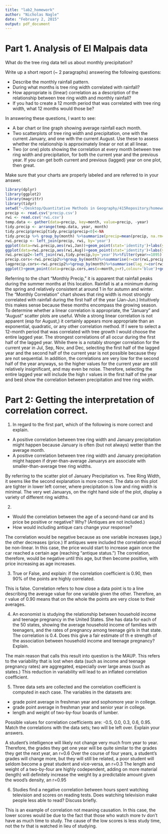 ```yaml
---
title: "lab2_homework"
author: "Nicholas Nagle"
date: "February 2, 2015"
output: pdf_document
---
```


# Part 1. Analysis of El Malpais data

What do the tree ring data tell us about monthly precipitation?

Write up a short report (~ 2 paragraphs) answering the following questions:

- Describe the monthly rainfall pattern.  
- During what months is tree ring width correlated with rainfall?
- How appropriate is (linear) correlation as a description of the relationship between tree ring width and monthly rainfall?
- If you had to create a 12 month period that was correlated with tree ring width, what 12 months would those be?

In answering these questions, I want to see:

 - A bar chart or line graph showing average rainfall each month.
 - Two scatterplots of tree ring width and precipitation, one with the current January, and one with the current August.  Use these to assess whether the relationship is approximately linear or not at all linear.
 - Two (or one) plots showing the correlation at every month between tree ring width and precipitation, for both the current year and the previous year.  If you can get both current and previous (lagged) year on one plot, then great.
 
 Make sure that your charts are properly labeled and are referred to in your answer.
 
```r
library(dplyr)
library(ggplot2)
library(magrittr)
library(tidyr)
setwd("~/Desktop/Quantitative Methods in Geography/415Repository/homework2/data")
precip <- read.csv('precip.csv')
rwi <- read.csv('rwi.csv')
temp.data <- gather(data=precip, key=month, value=precip, -year)
tidy.precip <- arrange(temp.data, year, month)
tidy.precip$precip[tidy.precip$precip<0]<-NA
tidy.precip %>% group_by(month) %>%summarize(precip=mean(precip, na.rm=TRUE)) %>%ggplot(data=., aes(month, precip)) + geom_bar(stat='identity') + labs(y='Precipitation (in)',title='Monthly Precip')
rwi.precip <- left_join(precip, rwi, by='year')
ggplot(data=rwi.precip,aes(rwi,Jan))+geom_point(stat='identity')+labs(y='Jan Precip (in)',x='Tree Ring Width',title='January')
ggplot(data=rwi.precip,aes(rwi,Aug))+geom_point(stat='identity')+labs(y='Aug Precip (in)',x='Tree Ring Width',title='August')
rwi.precip2<-left_join(rwi,tidy.precip,by='year')%>%filter(year>=1895)
precip.cors<-rwi.precip2%>%group_by(month)%>%summarise(r=cor(rwi,precip))
lagprecip.cors<-rwi.precip2%>%group_by(month)%>%summarise(lag_r=cor(rwi,lag(precip),use='complete.obs'))
ggplot()+geom_point(data=precip.cors,aes(x=month,y=r),colour='blue')+geom_point(data=lagprecip.cors,aes(x=month,y=lag_r),colour='red')+ylab('Blue=current r, Red=lagged r')+labs(title='Monthly Correlation')
```
  Referring to the chart "Monthly Precip," it is apparent that rainfall peaks during the summer months at this location.  Rainfall is at a minimum during the spring and relatively consistent at around 1 in for autumn and winter.  The "Monthly Correlation" chart shows that ring width is most strongly correlated with rainfall during the first half of the year (Jan-Jun.)  Intuitively this makes sense because these months encompass the growing season.  To determine whether a linear correlation is appropriate, the "January" and "August" scatter plots are useful.  While a strong linear correlation is not apparent (esp for August,) it certainly appears more appropriate than an exponential, quadratic, or any other correlation method.
  If I were to select a 12-month period that was correlated with tree growth I would choose the entire lagged year.  The strongest correlations of all occur during the first half of the lagged year.  While there is a notably stronger correlation for the current year in Jul, Sep, Nov, and Dec, selecting the first half of the lagged year and the second half of the current year is not possible because they are not sequential.  In addition, the correlations are very low for the second half of the year anyways, so the higher values for the current year are still relatively insignificant, and may even be noise.  Therefore, selecting the entire lagged year will include the high r values in the first half of the year and best show the correlation between precipitation and tree ring width.

# Part 2: Getting the interpretation of correlation correct.


1. In regard to the first part, which of the following is more correct and explain.
  - A positive correlation between tree ring width and January precipitation might happen because January is often (but not always) wetter than the average month.
  - A positive correlation between tree ring width and January precipitation might happen if dryer-than-average Januarys are associate with smaller-than-average tree ring widths.
  
  By referring to the scatter plot of January Precipitation vs. Tree Ring Width, it seems like the second explanation is more correct.  The data on this plot are tighter in lower left corner, where precipitation is low and ring width is minimal.  The very wet Januarys, on the right hand side of the plot, display a variety of different ring widths.

2. 
  - Would the correlation between the age of a second-hand car and its price be positive or negative?  Why?  (Antiques are not included.)
  - How would including antique cars change your response?
  
  The correlation would be negative because as one variable increases (age,) the other decreases (price.)  If antiques were included the correlation would be non-linear.  In this case, the price would start to increase again once the car reached a certain age (reaching "antique status.")  The correlation, therefore, would be negative until this age, but then become positive, with price increasing as age increases.

3. True or False, and explain: if the correlation coefficient is 0.90, then 90% of the points are highly correlated.

This is false.  Correlation refers to how close a data point is to a line describing the average value for one variable given the other.  Therefore, an r value of 0.90 means that on the whole the points are very close to their averages.

4. An economist is studying the relationship between household income and teenage pregnancy in the United States.  She has data for each of the 50 states, showing the average household income of families with teenagers, and the rates of pregnancy among teenage girls in that state.  The correlation is 0.4.  Does this give a fair estimate of th e strength of the association between household income and teenage pregnancy?  Explain.

The main reason that calls this result into question is the MAUP.  This refers to the variability that is lost when data (such as income and teenage pregnancy rates) are aggregated, especially over large areas (such as states.)  This reduction in variability will lead to an inflated correlation coefficient.

5. Three data sets are collected and the correlation coefficient is computed in each case.  The variables in the datasets are:
  - grade point average in freshman year and sophomore year in college.
  - grade point average in freshman year and senior year in college.
  - length and weight of two-by-four boards of lumber.
  
  Possible values for correlation coefficients are: -0.5,   0.0,   0.3,  0.6,  0.95.  Match the correlations with the data sets; two will be left over.  Explain your answers.
  
  A student's intelligence will likely not change very much from year to year.  Therefore, the grades they get one year will be quite similar to the grades they get the next year, an r=0.6
  Over the course of four years, a student's grades will change more, but they will still be related, a poor student will seldom become a great student and vice-versa, an r=0.3
  The length and weight of a two-by-four are highly codependent, adding on more material (length) will definitely increase the weight by a predictable amount given the wood's density, an r=0.95

6. Studies find a negative correlation between hours spent watching television and scores on reading tests.  Does watching television make people less able to read?  Discuss briefly.

This is an example of correlation not meaning causation.  In this case, the lower scores would be due to the fact that those who watch more tv don't have as much time to study.  The cause of the low scores is less study time, not the tv that is watched in lieu of studying.